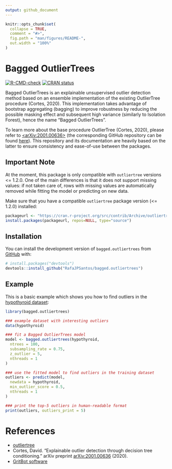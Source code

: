 ```yaml
---
output: github_document
---
```


<!-- README.md is generated from README.Rmd. Please edit that file -->

```r
knitr::opts_chunk$set(
  collapse = TRUE,
  comment = "#>",
  fig.path = "man/figures/README-",
  out.width = "100%"
)
```

# Bagged OutlierTrees

<!-- badges: start -->
[![R-CMD-check](https://github.com/RafaJPSantos/bagged.outliertrees/workflows/R-CMD-check/badge.svg)](https://github.com/RafaJPSantos/bagged.outliertrees/actions)
[![CRAN status](https://www.r-pkg.org/badges/version/bagged.outliertrees)](https://CRAN.R-project.org/package=bagged.outliertrees)
<!-- badges: end -->

Bagged OutlierTrees is an explainable unsupervised outlier detection method based on an ensemble implementation of the existing OutlierTree procedure (Cortes, 2020). This implementation takes advantage of bootstrap aggregating (bagging) to improve robustness by reducing the possible masking effect and subsequent high variance (similarly to Isolation Forest), hence the name "Bagged OutlierTrees". 

To learn more about the base procedure OutlierTree (Cortes, 2020), please refer to [<arXiv:2001.00636>](https://arxiv.org/abs/2001.00636) (the corresponding GitHub repository can be found [here](https://github.com/david-cortes/outliertree)). This repository and its documentation are heavily based on the latter to ensure consistency and ease-of-use between the packages.

## Important Note

At the moment, this package is only compatible with `outliertree` versions <= 1.2.0. One of the main differences is that it does not support missing values: if not taken care of, rows with missing values are automatically removed while fitting the model or predicting on new data.

Make sure that you have a compatible `outliertree` package version (<= 1.2.0) installed:

``` r
packageurl <- "https://cran.r-project.org/src/contrib/Archive/outliertree/outliertree_1.2.0.tar.gz"
install.packages(packageurl, repos=NULL, type="source")
```

## Installation

<!-- You can install the released version of bagged.outliertrees from [CRAN](https://CRAN.R-project.org) with:

``` r
install.packages("bagged.outliertrees")
```
-->

You can install the development version of `bagged.outliertrees` from [GitHub](https://github.com/) with:

``` r
# install.packages("devtools")
devtools::install_github("RafaJPSantos/bagged.outliertrees")
```

## Example

This is a basic example which shows you how to find outliers in the [hypothyroid dataset](http://archive.ics.uci.edu/ml/datasets/thyroid+disease):

```r
library(bagged.outliertrees)

### example dataset with interesting outliers
data(hypothyroid)

### fit a Bagged OutlierTrees model
model <- bagged.outliertrees(hypothyroid,
  ntrees = 100,
  subsampling_rate = 0.75,
  z_outlier = 5,
  nthreads = 1
)

### use the fitted model to find outliers in the training dataset
outliers <- predict(model,
  newdata = hypothyroid,
  min_outlier_score = 0.5,
  nthreads = 1
)
```

```r
### print the top-5 outliers in human-readable format
print(outliers, outliers_print = 5)
```


# References

* [outliertree](https://github.com/david-cortes/outliertree)
* Cortes, David. "Explainable outlier detection through decision tree conditioning." arXiv preprint [arXiv:2001.00636](https://arxiv.org/abs/2001.00636) (2020).
* [GritBot software](https://www.rulequest.com/gritbot-info.html)
